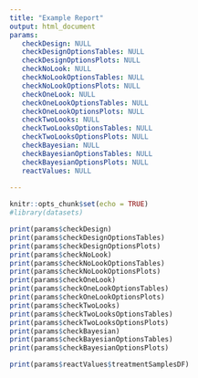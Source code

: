 ```yaml
---
title: "Example Report"
output: html_document
params:
   checkDesign: NULL
   checkDesignOptionsTables: NULL 
   checkDesignOptionsPlots: NULL
   checkNoLook: NULL
   checkNoLookOptionsTables: NULL 
   checkNoLookOptionsPlots: NULL
   checkOneLook: NULL
   checkOneLookOptionsTables: NULL 
   checkOneLookOptionsPlots: NULL
   checkTwoLooks: NULL
   checkTwoLooksOptionsTables: NULL 
   checkTwoLooksOptionsPlots: NULL 
   checkBayesian: NULL 
   checkBayesianOptionsTables: NULL 
   checkBayesianOptionsPlots: NULL
   reactValues: NULL
               
---
```


```r
knitr::opts_chunk$set(echo = TRUE)
#library(datasets)
```

```r

print(params$checkDesign)
print(params$checkDesignOptionsTables)
print(params$checkDesignOptionsPlots)
print(params$checkNoLook)
print(params$checkNoLookOptionsTables)
print(params$checkNoLookOptionsPlots)
print(params$checkOneLook)
print(params$checkOneLookOptionsTables)
print(params$checkOneLookOptionsPlots)
print(params$checkTwoLooks)
print(params$checkTwoLooksOptionsTables)
print(params$checkTwoLooksOptionsPlots)
print(params$checkBayesian)
print(params$checkBayesianOptionsTables) 
print(params$checkBayesianOptionsPlots)

print(params$reactValues$treatmentSamplesDF)



```







